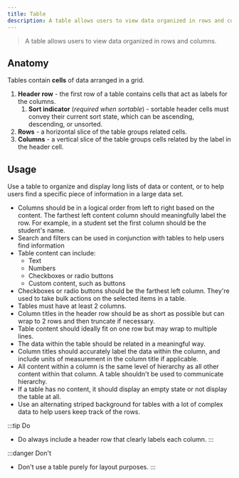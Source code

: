 ```yaml
---
title: Table
description: A table allows users to view data organized in rows and columns.
---
```


> A table allows users to view data organized in rows and columns.

## Anatomy

Tables contain **cells** of data arranged in a grid.

1. **Header row** - the first row of a table contains cells that act as labels for the columns.
	1. **Sort indicator** (_required when sortable_) - sortable header cells must convey their current sort state, which can be ascending, descending, or unsorted.
1. **Rows** - a horizontal slice of the table groups related cells.
1. **Columns** - a vertical slice of the table groups cells related by the label in the header cell.

## Usage

Use a table to organize and display long lists of data or content, or to help users find a specific piece of information in a large data set.

- Columns should be in a logical order from left to right based on the content. The farthest left content column should meaningfully label the row. For example, in a student set the first column should be the student's name.
- Search and filters can be used in conjunction with tables to help users find information
- Table content can include:
  - Text
  - Numbers
  - Checkboxes or radio buttons
  - Custom content, such as buttons
- Checkboxes or radio buttons should be the farthest left column. They're used to take bulk actions on the selected items in a table.
- Tables must have at least 2 columns.
- Column titles in the header row should be as short as possible but can wrap to 2 rows and then truncate if necessary.
- Table content should ideally fit on one row but may wrap to multiple lines.
- The data within the table should be related in a meaningful way.
- Column titles should accurately label the data within the column, and include units of measurement in the column title if applicable.
- All content within a column is the same level of hierarchy as all other content within that column. A table shouldn't be used to communicate hierarchy.
- If a table has no content, it should display an empty state or not display the table at all.
- Use an alternating striped background for tables with a lot of complex data to help users keep track of the rows.

:::tip Do
- Do always include a header row that clearly labels each column.
:::

:::danger Don't
- Don't use a table purely for layout purposes.
:::
